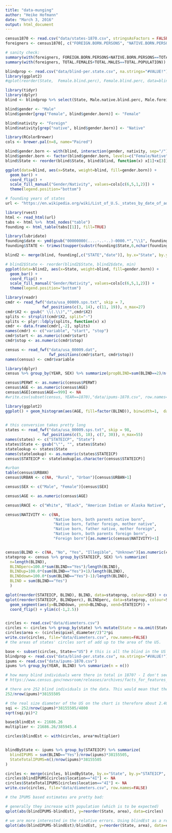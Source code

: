 ```yaml
---
title: "data-munging"
author: "Heike Hofmann"
date: "March 3, 2016"
output: html_document
---
```


```r
census1870 <- read.csv("data/states-1870.csv", stringsAsFactors = FALSE)
foreigners <- census1870[, c("FOREIGN.BORN.PERSONS", "NATIVE.BORN.PERSONS", "TOTAL.FEMALES", "TOTAL.MALES", "TOTAL.POPULATION")]

# sanity check:
summary(with(foreigners, FOREIGN.BORN.PERSONS+NATIVE.BORN.PERSONS==TOTAL.POPULATION))
summary(with(foreigners, TOTAL.FEMALES+TOTAL.MALES==TOTAL.POPULATION))

```

```r
blindprop <- read.csv("data/blind-per.state.csv", na.strings="#VALUE!")
library(ggplot2)
#qplot(reorder(State,  Female.blind.perc), Female.blind.perc, data=blindprop) + coord_flip()

library(tidyr)
library(dplyr)
blind <- blindprop %>% select(State, Male.native.blind.perc, Male.foreign.blind.perc, Female.native.blind.perc, Female.foreign.blind.perc) %>% gather(gender.born, blind, -State)

blind$gender <- "Male"
blind$gender[grep("Female", blind$gender.born)] <- "Female"

blind$nativity <- "Foreign"
blind$nativity[grep("native", blind$gender.born)] <- "Native"

library(RColorBrewer)
cols <- brewer.pal(n=8, name="Paired")

blind$gender.born <- with(blind, interaction(gender, nativity, sep="/"))
blind$gender.born <- factor(blind$gender.born, levels=c("Female/Native", "Female/Foreign", "Male/Foreign", "Male/Native"))
blind$State <- reorder(blind$State, blind$blind, function(x) x[1]+x[3])

ggplot(data=blind, aes(x=State, weight=blind, fill=gender.born)) +
  geom_bar() + 
  coord_flip() + 
  scale_fill_manual("Gender/Nativity", values=cols[c(6,5,1,2)]) +
  theme(legend.position="bottom")
```


```r
# founding years of states
url <- "https://en.wikipedia.org/wiki/List_of_U.S._states_by_date_of_admission_to_the_Union"

library(rvest)
html <- read_html(url)
tabs <- html %>%  html_nodes("table") 
founding <- html_table(tabs[[1]], fill=TRUE)

library(lubridate)
founding$date <- ymd(gsub("00000000(....-..-..)-0000.*","\\1", founding$`Date of admission`))
founding$STATE <- trimws(toupper(substr(founding$State,6,nchar(founding$State))))

blind2 <- merge(blind, founding[,c("STATE","date")], by.x="State", by.y="STATE", all.x=TRUE)

# blind2$State <- reorder(blind2$State, blind2$date, min)
ggplot(data=blind2, aes(x=State, weight=blind, fill=gender.born)) +
  geom_bar() + 
  coord_flip() + 
  scale_fill_manual("Gender/Nativity", values=cols[c(6,5,1,2)]) +
  theme(legend.position="bottom")

```

```r
library(readr)
cmdr <- read_fwf("data/usa_00009.sps.txt", skip = 7, 
                fwf_positions(c(3, 14), c(11, 19)), n_max=27)
cmdr$X2 <- gsub(" \\(.\\)","",cmdr$X2)
splits <- strsplit(cmdr$X2, split="-")
splits <- plyr::ldply(splits, function(x) x)
cmdr <- data.frame(cmdr[,-2], splits)
names(cmdr) <- c("variable", "start", "stop")
cmdr$start <- as.numeric(cmdr$start)
cmdr$stop <- as.numeric(cmdr$stop)

census <- read_fwf("data/usa_00009.dat", 
                   fwf_positions(cmdr$start, cmdr$stop))
names(census) <- cmdr$variable

library(dplyr)
census %>% group_by(YEAR, SEX) %>% summarize(propBLIND=sum(BLIND==2)/n()*100, n=sum(BLIND==2), N=n())

census$PERWT <- as.numeric(census$PERWT)
census$AGE <- as.numeric(census$AGE)
census$AGE[census$AGE==999] <- NA
#write.csv(subset(census, YEAR==1870),"data/ipums-1870.csv", row.names=FALSE)

library(ggplot2)
ggplot() + geom_histogram(aes(AGE, fill=factor(BLIND)), binwidth=1,  data=census, position="dodge") + facet_grid(BLIND~YEAR, scales="free_y")
  

# this conversion takes pretty long  
states <- read_fwf("data/usa_00009.sps.txt", skip = 98, 
                fwf_positions(c(5, 10), c(7, 30)), n_max=55)
names(states) <- c("STATEICP", "State")  
states$State <- gsub("\"", "", states$State)
statelookup <- states$State
names(statelookup) <- as.numeric(states$STATEICP)
census$STATEICP <- statelookup[as.character(census$STATEICP)]

#urban
table(census$URBAN)
census$URBAN <- c(NA, "Rural", "Urban")[census$URBAN+1]

census$SEX <- c("Male", "Female")[census$SEX]

census$AGE <- as.numeric(census$AGE)

census$RACE <- c("White", "Black", "American Indian or Alaska Native", "Chinese", "Japanese", "Other Asian or Pacific Islander", "Other race", "Two major races", "Three or more major races")[census$RACE]

census$NATIVITY <- c(NA, 
                     "Native born, both parents native born",
                     "Native born, father foreign, mother native",
                     "Native born, father native, mother foreign",
                     "Native born, both parents foreign born",
                     "Foreign born")[as.numeric(census$NATIVITY)+1]


census$BLIND <- c(NA, "No", "Yes", "Illegible", "Unknown")[as.numeric(census$BLIND)+1]
stateprop <- census %>% group_by(STATEICP, SEX) %>% summarize(
  n=length(BLIND), 
  BLINDperc=100.0*sum(BLIND=="Yes")/length(BLIND),
  BLINDup=100.0*(sum(BLIND=="Yes")+1)/length(BLIND),
  BLINDdown=100.0*(sum(BLIND=="Yes")-1)/length(BLIND),
  BLIND = sum(BLIND=="Yes")
  )

qplot(reorder(STATEICP, BLIND), BLIND, data=stateprop, colour=SEX) + coord_flip()
qplot(reorder(STATEICP, BLINDperc), BLINDperc, data=stateprop, colour=SEX) +
  geom_segment(aes(y=BLINDdown, yend=BLINDup, xend=STATEICP)) +
  coord_flip() + ylim(c(-1,2.5))


circles <- read.csv("data/diameters.csv")
circles <- circles %>% group_by(state) %>% mutate(State = na.omit(State)[1])
circles$area <- (circles$pixel_diameter/2)^2*pi
write.csv(circles, file="data/diameters.csv", row.names=FALSE)
# the areas of states' circles sort of add up to the area of the US. 

base <- subset(circles, State=="US") # this is all the blind in the US in 1870
blindprop <- read.csv("data/blind-per.state.csv", na.strings="#VALUE!")
ipums <- read.csv("data/ipums-1870.csv")
ipums %>% group_by(YEAR, BLIND) %>% summarize(n = n())

# how many blind individuals were there in total in 1870? - I don't seem to be able to find a good number. 
# https://www.census.gov/newsroom/releases/archives/facts_for_features_special_editions/cb09-ff13.html

# there are 252 blind individuals in the data. This would mean that there were about 21686.26 blind individuals in the US in 1870. 
252/nrow(ipums)*38155505

# the real size diameter of the US on the chart is therefore about 2.40 inches, if 1 square inch corresponds to 4,800 individuals
sqi <- 252/nrow(ipums)*38155505/4800
sqrt(sqi/pi)*2

base$blindEst <- 21686.26
multiplier <- 21686.26/385945.4

circles$blindEst <- with(circles, area*multiplier)


blindByState <- ipums %>% group_by(STATEICP) %>% summarize(
  blindIPUMS = sum(BLIND=="Yes")/nrow(ipums)*38155505,
  StateTotalIPUMS=n()/nrow(ipums)*38155505
)

circles <- merge(circles, blindByState, by.x="State", by.y="STATEICP", all=TRUE)
circles$blindIPUMS[circles$location=="4I"] <- NA
circles$StateTotalIPUMS[circles$location=="4I"] <- NA
write.csv(circles, file="data/diameters.csv", row.names=FALSE)

# the IPUMS based estimates are pretty bad:

# generally they increase with population (which is to be expected)
qplot(abs(blindIPUMS-blindEst), y=reorder(State, area), data=circles)

# we are more interested in the relative errors. Using blindEst as a reference, we see that with a decrease in the population size, the relative error increases. 
qplot(abs(blindIPUMS-blindEst)/blindEst, y=reorder(State, area), data=circles)
```

